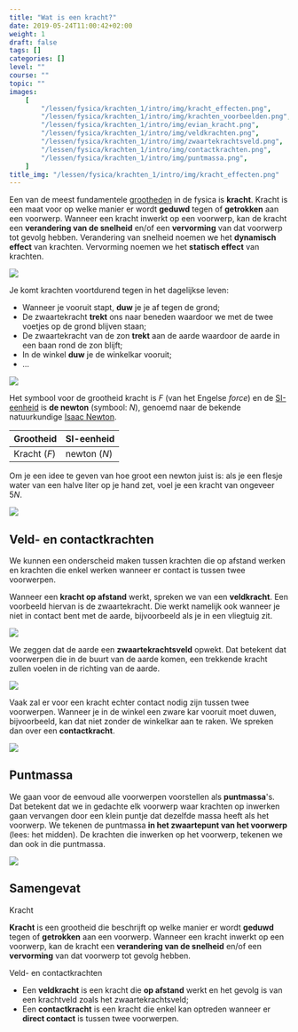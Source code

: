 ```yaml
---
title: "Wat is een kracht?"
date: 2019-05-24T11:00:42+02:00
weight: 1
draft: false
tags: []
categories: []
level: ""
course: ""
topic: ""
images:
    [
        "/lessen/fysica/krachten_1/intro/img/kracht_effecten.png",
        "/lessen/fysica/krachten_1/intro/img/krachten_voorbeelden.png",
        "/lessen/fysica/krachten_1/intro/img/evian_kracht.png",
        "/lessen/fysica/krachten_1/intro/img/veldkrachten.png",
        "/lessen/fysica/krachten_1/intro/img/zwaartekrachtsveld.png",
        "/lessen/fysica/krachten_1/intro/img/contactkrachten.png",
        "/lessen/fysica/krachten_1/intro/img/puntmassa.png",
    ]
title_img: "/lessen/fysica/krachten_1/intro/img/kracht_effecten.png"
---
```


Een van de meest fundamentele [grootheden](../grootheden_eenheden/intro) in de
fysica is **kracht**. Kracht is een maat voor op welke manier er wordt
**geduwd** tegen of **getrokken** aan een voorwerp. Wanneer een kracht inwerkt
op een voorwerp, kan de kracht een **verandering van de snelheid** en/of een
**vervorming** van dat voorwerp tot gevolg hebben. Verandering van snelheid noemen we het **dynamisch effect** van krachten. Vervorming noemen we het **statisch effect** van krachten.

![](img/kracht_effecten.png)

Je komt krachten voortdurend tegen in het dagelijkse leven:

-   Wanneer je vooruit stapt, **duw** je je af tegen de grond;
-   De zwaartekracht **trekt** ons naar beneden waardoor we met de twee voetjes op de
    grond blijven staan;
-   De zwaartekracht van de zon **trekt** aan de aarde waardoor de aarde in een baan
    rond de zon blijft;
-   In de winkel **duw** je de winkelkar vooruit;
-   ...

![](img/krachten_voorbeelden.png)

Het symbool voor de grootheid kracht is $F$ <Mute>(van het Engelse <em>force</em>)</Mute> en de
[SI-eenheid](../grootheden_eenheden/intro##si-eenheden-maken-duidelijke-afspraken)
is **de newton** (symbool: $\si{N}$), genoemd naar de bekende natuurkundige
[Isaac Newton](https://nl.m.wikipedia.org/wiki/Isaac_Newton).

| Grootheid    | SI-eenheid        |
| ------------ | ----------------- |
| Kracht ($F$) | newton ($\si{N}$) |

Om je een idee te geven van hoe groot een newton juist is: als je een flesje
water van een halve liter op je hand zet, voel je een kracht van ongeveer
$5\si{ N}$.

![](img/evian_kracht.png)

## Veld- en contactkrachten

We kunnen een onderscheid maken tussen krachten die op afstand werken en
krachten die enkel werken wanneer er contact is tussen twee voorwerpen.

Wanneer een **kracht op afstand** werkt, spreken we van een **veldkracht**. Een
voorbeeld hiervan is de zwaartekracht. Die werkt namelijk ook wanneer je niet
in contact bent met de aarde, bijvoorbeeld als je in een vliegtuig zit.

![](img/veldkrachten.png)

We zeggen dat de aarde een **zwaartekrachtsveld** opwekt. Dat betekent dat
voorwerpen die in de buurt van de aarde komen, een trekkende kracht zullen voelen
in de richting van de aarde.

![](img/zwaartekrachtsveld.png)

Vaak zal er voor een kracht echter contact nodig zijn tussen twee voorwerpen.
Wanneer je in de winkel een zware kar vooruit moet duwen, bijvoorbeeld, kan
dat niet zonder de winkelkar aan te raken. We spreken dan over een
**contactkracht**.

![](img/contactkrachten.png)

## Puntmassa

We gaan voor de eenvoud alle voorwerpen voorstellen als **puntmassa**'s. Dat
betekent dat we in gedachte elk voorwerp waar krachten op inwerken gaan
vervangen door een klein puntje dat dezelfde massa heeft als het voorwerp. We
tekenen de puntmassa **in het zwaartepunt van het voorwerp** <Mute>(lees: 
het midden)</Mute>. De krachten die inwerken op het voorwerp, tekenen we dan ook 
in die puntmassa.

![](img/puntmassa.png)

## Samengevat

<Attention>

Kracht

**Kracht** is een grootheid die beschrijft op welke manier er wordt **geduwd**
tegen of **getrokken** aan een voorwerp. Wanneer een kracht inwerkt
op een voorwerp, kan de kracht een **verandering van de snelheid** en/of een
**vervorming** van dat voorwerp tot gevolg hebben.

</Attention>

<Attention>

Veld- en contactkrachten

-   Een **veldkracht** is een kracht die **op afstand** werkt en het gevolg is
    van een krachtveld zoals het zwaartekrachtsveld;
-   Een **contactkracht** is een kracht die enkel kan optreden wanneer er **direct
    contact** is tussen twee voorwerpen.

</Attention>
